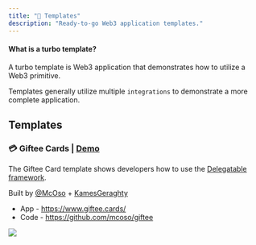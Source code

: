 ```yaml
---
title: "🎨 Templates"
description: "Ready-to-go Web3 application templates."
---
```


#### What is a turbo template?

A turbo template is Web3 application that demonstrates how to utilize a Web3 primitive.

Templates generally utilize multiple `integrations` to demonstrate a more complete application. 

## Templates

### 💳 Giftee Cards | [Demo](https://www.giftee.cards/)
The Giftee Card template shows developers how to use the [Delegatable framework](https://delegatable.org/).

Built by [@McOso](https://twitter.com/McOso_) + [KamesGeraghty](https://twitter.com/KamesGeraghty)
- App - https://www.giftee.cards/
- Code - https://github.com/mcoso/giftee

<img src="/assets/template-giftee.png"/>